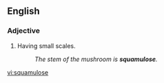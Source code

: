 ==English==

===Adjective===
{{en-adj}}

# {{context|botany|mycology}} Having small scales.
#:''The stem of the mushroom is '''squamulose'''.''

[[vi:squamulose]]
